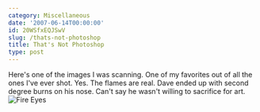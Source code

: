 ```yaml
---
category: Miscellaneous
date: '2007-06-14T00:00:00'
id: 20WSfxEQJSwV
slug: /thats-not-photoshop
title: That's Not Photoshop
type: post
---
```


Here's one of the images I was scanning. One of my favorites out of
all the ones I've ever shot. Yes. The flames are real. Dave ended
up with second degree burns on his nose. Can't say he wasn't
willing to sacrifice for art.
![Fire Eyes](http://www.alanwsmith.com/blog/wp-content/uploads/fire-eyes-1.jpg)